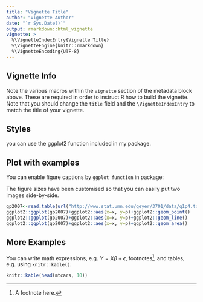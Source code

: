 ```yaml
---
title: "Vignette Title"
author: "Vignette Author"
date: "`r Sys.Date()`"
output: rmarkdown::html_vignette
vignette: >
  %\VignetteIndexEntry{Vignette Title}
  %\VignetteEngine{knitr::rmarkdown}
  %\VignetteEncoding{UTF-8}
---
```


## Vignette Info

Note the various macros within the `vignette` section of the metadata block above. These are required in order to instruct R how to build the vignette. Note that you should change the `title` field and the `\VignetteIndexEntry` to match the title of your vignette.

## Styles

you can use the ggplot2 function included in my package.

## Plot with examples

You can enable figure captions by `ggplot function` in package:

The figure sizes have been customised so that you can easily put two images side-by-side. 

```r
gp2007<-read.table(url("http://www.stat.umn.edu/geyer/3701/data/q1p4.txt"),header = TRUE)
ggplot2::ggplot(gp2007)+ggplot2::aes(x=x, y=p)+ggplot2::geom_point()
ggplot2::ggplot(gp2007)+ggplot2::aes(x=x, y=p)+ggplot2::geom_line()
ggplot2::ggplot(gp2007)+ggplot2::aes(x=x, y=p)+ggplot2::geom_area()
```

## More Examples

You can write math expressions, e.g. $Y = X\beta + \epsilon$, footnotes^[A footnote here.], and tables, e.g. using `knitr::kable()`.

```r
knitr::kable(head(mtcars, 10))
```

